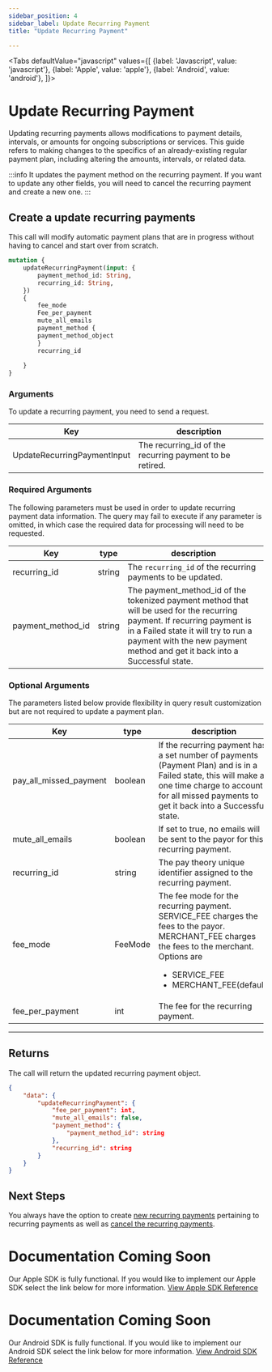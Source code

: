 ```yaml
---
sidebar_position: 4
sidebar_label: Update Recurring Payment
title: "Update Recurring Payment"

---
```




<Tabs
  defaultValue="javascript"
  values={[
    {label: 'Javascript', value: 'javascript'},
    {label: 'Apple', value: 'apple'},
    {label: 'Android', value: 'android'},
  ]}>
  <TabItem value="javascript">

# Update Recurring Payment
Updating recurring payments allows modifications to payment details, intervals, or amounts for ongoing subscriptions or services. This guide refers to making changes to the specifics of an already-existing regular payment plan, including altering the amounts, intervals, or related data.

:::info
It updates the payment method on the recurring payment. If you want to update any other fields, you will need to cancel the recurring payment and create a new one.
:::


## Create a update recurring payments
This call will modify automatic payment plans that are in progress without having to cancel and start over from scratch.

```graphql
mutation {
	updateRecurringPayment(input: {
        payment_method_id: String,
        recurring_id: String,
    }) 
    {
        fee_mode
        Fee_per_payment
        mute_all_emails
        payment_method {
        payment_method_object
        }
        recurring_id
        
    }
}
```

### Arguments
To update a recurring payment, you need to send a request.

|Key                |       description                     |
|-------------------|---------------------------------------|     
| UpdateRecurringPaymentInput |The recurring_id of the recurring payment to be retired.|

### Required Arguments
The following parameters must be used in order to update recurring payment data information. The query may fail to execute if any parameter is omitted, in which case the required data for processing will need to be requested.

|Key                |type         |       description                     |
|-------------------|-------------|---------------------------------------|     
| recurring_id      |string        |The `recurring_id` of the recurring payments to be updated.|
| payment_method_id      |string      |The payment_method_id of the tokenized payment method that will be used for the recurring payment. If recurring payment is in a Failed state it will try to run a payment with the new payment method and get it back into a Successful state.|


### Optional Arguments
The parameters listed below provide flexibility in query result customization but are not required to update a payment plan.

|Key                 |type             |description                                 |
|---------------------|-----------------|--------------------------------------------|    
| pay_all_missed_payment      |boolean     | If the recurring payment has a set number of payments (Payment Plan) and is in a Failed state, this will make a one time charge to account for all missed payments to get it back into a Successful state.|
| mute_all_emails          |boolean     |If set to true, no emails will be sent to the payor for this recurring payment.|
| recurring_id        |string     | The pay theory unique identifier assigned to the recurring payment.|
| fee_mode            |FeeMode        |The fee mode for the recurring payment. SERVICE_FEE charges the fees to the payor. MERCHANT_FEE charges the fees to the merchant. Options are<ul><li>SERVICE_FEE</li><li>MERCHANT_FEE(default)</li></ul>|
| fee_per_payment              | int  | The fee for the recurring payment. |


***

## Returns
The call will return the updated recurring payment object.

```JSON
{
    "data": {
        "updateRecurringPayment": {
            "fee_per_payment": int,
            "mute_all_emails": false,
            "payment_method": {
                "payment_method_id": string
            },
            "recurring_id": string
        }
    }
}

```

## Next Steps
You always have the option to create [new recurring payments](../create_a_payment_plan.mdx) pertaining to recurring payments as well as [cancel the recurring payments](cancel_recurring_payments.mdx).


</TabItem>
  <TabItem value="apple">

# Documentation Coming Soon
Our Apple SDK is fully functional. If you would like to implement our Apple SDK select the link below for more information.
<a href= "../../../sdk/apple/MAIN" class="button button--primary button--md">View Apple SDK Reference</a>

  </TabItem>

  <TabItem value="android">

# Documentation Coming Soon
Our Android SDK is fully functional. If you would like to implement our Android SDK select the link below for more information.
<a href= "../../../sdk/android/MAIN" class="button button--primary button--md">View Android SDK Reference</a>

  </TabItem>

</Tabs>